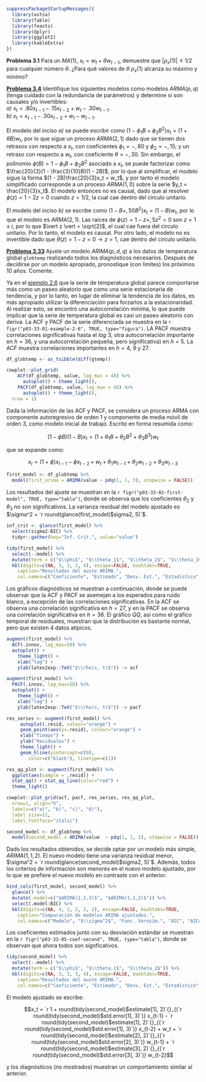 ```{r ch3-setup}
suppressPackageStartupMessages({
  library(astsa)
  library(fable)
  library(feasts)
  library(dplyr)
  library(ggplot2)
  library(kableExtra)
})
```

**Problema 3.1** Para un $MA(1)$, $x_t = w_t + \theta w_{t−1}$, demuestre que $\vert\rho_x(1)\vert \le 1/2$ para cualquier número $\theta$. ¿Para qué valores de $\theta$ $\rho_x(1)$ alcanza su máximo y mínimo?

[**Problema 3.4**](#problema-3-4) Identifique los siguientes modelos como modelos $ARMA(p, q)$ (tenga cuidado con la redundancia de parámetros) y determine si son causales y/o invertibles:  
_a)_ $x_t = .80x_{t−1} − .15x_{t−2} + w_t − .30w_{t−1}$.  
_b)_ $x_t = x_{t−1} − .50x_{t−2} + w_t − w_{t−1}$.

El modelo del inciso _a)_ se puede escribir como $(1-\phi_1 B+\phi_2 B^2)x_t = (1 + \theta B)w_t$, por lo que sigue un proceso $ARMA(2, 1)$ dado que se tienen dos retrasos con respecto a $x_t$, con coeficientes $\phi_1 = -{,}80$ y $\phi_2 = -{,}15$; y un retraso con respecto a $w_t$, con coeficiente $\theta = -{,}30$. 
Sin embargo, el polinomio $\phi(B) = 1-\phi_1 B+\phi_2 B^2$ asociado a $x_t$, se puede factorizar como $\frac{20}{3}(1 - \frac{3}{10}B)(1 - 2B)$, por lo que al simplificar, el modelo sigue la forma $(1 - 2B)\frac{20}{3}x_t = w_t$, y por tanto el modelo simplificado corresponde a un proceso $ARMA(1, 0)$ sobre la serie $y_t = \frac{20}{3}x_t$. 
El modelo entonces no es causal, dado que al resolver $\phi(z) = 1 - 2 z = 0$ cuando $z = 1/2$, la cual cae dentro del circulo unitario. 

El modelo del inciso _b)_ se escribe como $(1 - B + {,}50 B^2)x_t = (1 - B)w_t$, por lo que el modelo es $ARMA(2, 1)$. 
Las raíces de $\phi(z) = 1 - z + {,}5 z^2 = 0$ son $z = 1 \pm i$, por lo que $\vert z \vert = \sqrt{2}$, el cual cae fuera del circulo unitario. Por lo tanto, el modelo es causal. 
Por otro lado, el modelo no es invertible dado que $\theta(z) = 1-z = 0 \rightarrow z = 1$, cae dentro del circulo unitario.

[**Problema 3.33**](#problema-3-33) Ajuste un modelo $ARIMA(p, d, q)$ a los datos de temperatura global `globtemp` realizando todos los diagnósticos necesarios. Después de decidirse por un modelo apropiado, pronostique (con límites) los próximos $10$ años. Comente.

Ya en el [ejemplo 2.6](https://github.com/Ryuta2329/Msc-Math-Applied/blob/main/Series%20Temporales/colab-nb/global-temperature-example.ipynb) que la serie de temperatura global parece comportarse más como un paseo aleatorio que como una serie estacionaria de tendencia, y por lo tanto, en lugar de eliminar la tendencia de los datos, es más apropiado utilizar la diferenciación para forzarlos a la estacionaridad. Al realizar esto, se encontró una autocorrelación mínima, lo que puede implicar que la serie de temperatura global es casi un paseo aleatorio con deriva. La ACF y PACF de la serie diferenciada se muestra en la `r figr("p03-33-01-example-2-6", TRUE, type="figura")`. 
LA PACF muestra correlaciones significativas hasta el _lag_ 3, otra autocorrelación importante en $h=36$, y una autocorrelación pequeña, pero significativa) en $h=5$. La ACF muestra correlaciones importantes en $h=4$, $9$ y $27$.

```{r p03-33-01-example-2-6, anchor="figura", fig.cap="ACF y PACF de la serie diferenciada de Temperatura Global."}
df_globtemp <- as_tsibble(diff(gtemp))

cowplot::plot_grid(
    ACF(df_globtemp, value, lag_max = 48) %>%
      autoplot() + theme_light(),
    PACF(df_globtemp, value, lag_max = 48) %>%
      autoplot() + theme_light(),
  nrow = 1)
```

Dada la información de las ACF y PACF, se considera un proceso ARMA con componente autoregresivo de orden 1 y componente de media móvil de orden 3, como modelo inicial de trabajo. Escrito en forma resumida como:

$$(1 - \phi B)(1 - B)x_t = (1 + \theta_1 B + \theta_2 B^2 + \theta_3 B^3)w_t$$

que se expande como:

$$x_t = (1 + \phi) x_{t-1} - \phi x_{t-2} + w_t + \theta_1 w_{t-1} + \theta_2 w_{t-2} + \theta_3 w_{t-3}$$

```{r p03-33-02-first-model-2}
first_model <- df_globtemp %>%
  model(first_arima = ARIMA(value ~ pdq(1, 1, 3), stepwise = FALSE))
```

Los resultados del ajuste se muestran en la `r figr("p03-33-02-first-model", TRUE, type="tabla")`, donde se observa que los coeficientes $\theta_2$ y $\theta_3$ no son significativos. 
La varianza residual del modelo ajustado es $\sigma^2 = `r round(glance(first_model)$sigma2, 5)`$. 

```{r p03-33-02-first-model, anchor="tabla", tab.cap=""}
inf_crit <- glance(first_model) %>%
  select(sigma2:BIC) %>%
  tidyr::gather(key="Inf. Crit.", value="value")  

tidy(first_model) %>%
  select(-.model) %>%
  mutate(term = c("$\\phi$", "$\\theta_1$", "$\\theta_2$", "$\\theta_3$")) %>%
  kbl(digits=c(NA, 3, 3, 3, 4), escape=FALSE, booktabs=TRUE,
  	caption="Resultados del auste ARIMA.",
    col.names=c("Coeficiente", "Estimado", "Desv. Est.", "Estadistico", "p"))
```

Los gráficos diagnósticos se muestran a continuación, donde se puede observar que la ACF y PACF se asemejan a los esperados para ruido blanco, a excepción de las correlaciones significativas. 
En la ACF se observa una correlación significativa en $h=27$, y en la PACF se observa una correlación significativa en $h=36$. 
El gráfico _QQ_, así como el gráfico temporal de residuales, muestran que la distribución es bastante normal, pero que existen 4 datos atípicos.

```{r p03-33-03-diagnostics, anchor="figura", fig.width=20, fig.height=5, fig.cap='Gráficos diagnósticos de residuales: _a)_ ACF, _b)_ PACF, _c)_ gráficos de residuales, y _d)_ gráfico _QQ_'}
augment(first_model) %>%
  ACF(.innov, lag_max=50) %>%
  autoplot() +
    theme_light() +
    xlab("lag") + 
    ylab(latex2exp::TeX("$\\rho(s, t)$")) -> acf

augment(first_model) %>%
  PACF(.innov, lag_max=50) %>%
  autoplot() +
    theme_light() +
    xlab("lag") + 
    ylab(latex2exp::TeX("$\\rho(s, t)$")) -> pacf 

res_series <- augment(first_model) %>%
     autoplot(.resid, colour="orange") +
     geom_point(aes(y=.resid), colour="orange") +
     xlab("Tiempo") +
     ylab("Residuales") +
     theme_light() +
     geom_hline(yintercept=c(0), 
     	color=c("black"), linetype=c(1))

res_qq_plot <- augment(first_model) %>% 
  ggplot(aes(sample = .resid)) + 
  stat_qq() + stat_qq_line(color="red") + 
  theme_light()

cowplot::plot_grid(acf, pacf, res_series, res_qq_plot, 
  nrow=1, align="h",
  labels=c("a)", "b)", "c)", "d)"), 
  label_size=11, 
  label_fontface="italic")
```

<!---
Al revisar gráficos de dispersión de la serie `globtemp` versus las series retrasadas con correlaciones significativas mencionadas antes, $h=27$ y $h=36$, se pude observar que hay una relación no lineal entre las series. 
La relación parece ser no lineal, de acuerdo a la curva suaviada por _loess_ superpuesta en los gráficos de dispersión. Sin embargo, en el grafico de la derecha se observa comop varios puntos se desvian de este comportamiento.

```{r p03-33-scatter, anchor="figura", fig.cap=""}
#corr_series <- ts.intersect(globtemp, 
#  globTL27=stats::lag(globtemp, 27), 
#  globTL36=stats::lag(globtemp, 36), 
#  dframe=TRUE) %>%
#  ts(start=1880) %>%
#  as_tsibble() %>%
#  tidyr::spread("key", "value")

#third_model <- corr_series %>%
#  model(third_model = ARIMA(globtemp  ~ pdq(1, 1, 2) + xreg(globTL36), stepwise = FALSE))

#cowplot::plot_grid(
#	corr_series %>%
#	  ggplot(aes(x=globTL27, y=globtemp)) +
#	    geom_point() + theme_light() +
#	    geom_smooth(method=loess, se=FALSE, colour="orange"),
#	corr_series %>%
#	  ggplot(aes(x=globTL36, y=globtemp)) +
#	    geom_point() + theme_light() +
#	    geom_smooth(method=loess, se=FALSE, colour="orange"),
#	nrow=1)
```
--->

```{r p03-33-04-scatter}
second_model <- df_globtemp %>%
  model(second_model = ARIMA(value  ~ pdq(1, 1, 2), stepwise = FALSE))
```

Dado los resultados obtenidos, se decide optar por un modelo más simple, $ARIMA(1,1,2)$. El nuevo modelo tiene una varianza residual menor, $\sigma^2 = `r round(glance(second_model)$sigma2, 5)`$. 
Además, todos los criterios de información son menores en el nuevo modelo ajustado, por lo que se prefiere el nuevo modelo en contraste con el anterior. 

```{r p03-33-05-second-model, anchor="tabla", tab.cap=""}
bind_cols(first_model, second_model) %>%
  glance() %>%
  mutate(.model=c("$ARIMA(1,1,3)$", "$ARIMA(1,1,2)$")) %>%
  select(.model:BIC) %>%
  kbl(digits=c(NA, 4, 2, 2, 2, 2), escape=FALSE, booktabs=TRUE,
  	caption="Comparación de modelos ARIMA ajustados.",
    col.names=c("Modelo", "$\\sigma^2$", "Func. Verosim.", "AIC", "AICc", "BIC"))
```

Los coeficientes estimados junto con su desviación estándar se muestran en la `r figr("p03-33-05-coef-second", TRUE, type="tabla")`, donde se observan que ahora todos son signficativos. 

```{r p03-33-06-coef-second, anchor="tabla", tab.cap=""}
tidy(second_model) %>%
  select(-.model) %>%
  mutate(term = c("$\\phi$", "$\\theta_1$", "$\\theta_2$")) %>%
  kbl(digits=c(NA, 3, 3, 3, 4), escape=FALSE, booktabs=TRUE,
  	caption="Resultados del auste ARIMA.",
    col.names=c("Coeficiente", "Estimado", "Desv. Est.", "Estadistico", "p"))
```

El modelo ajustado se escribe:

$$x_t = `r 1 + round(tidy(second_model)$estimate[1], 2)`{}_{(`r round(tidy(second_model)$std.error[1], 3)`)} x_{t-1} - `r round(tidy(second_model)$estimate[1], 2)`{}_{(`r round(tidy(second_model)$std.error[1], 3)`)} x_{t-2} + w_t + `r round(tidy(second_model)$estimate[2], 2)`{}_{(`r round(tidy(second_model)$std.error[2], 3)`)} w_{t-1} + `r round(tidy(second_model)$estimate[3], 2)`{}_{(`r round(tidy(second_model)$std.error[3], 3)`)} w_{t-2}$$

y los diagnósticos (no mostrados) muestran un comportamiento similar al anterior.